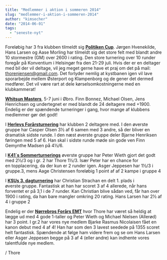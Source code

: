 ```yaml
---
title: "Medlemmer i aktion i sommeren 2014"
slug: "medlemmer-i-aktion-i-sommeren-2014"
author: "kimsecher"
date: "2014-06-01"
tags: 
  - "seneste-nyt"
---
```


Foreløbig har 3 fra klubben tilmeldt sig [**Politiken Cup**](http://www.ksu.dk/politiken_cup/default.aspx?aar=2014). Jørgen Hvenekilde, Hans Larsen og Aase Morling har tilmeldt sig det store felt med blandt andre 10 stormestre (GM) over 2600 i rating. Den store turnering over 10 runder foregår på Konventium i Helsingør fra den 21-29 juli. Hvis der er en deltager med bil der vil deltage, vil jeg meget gerne have et praj om det på mail: thorenjensen@gmail.com. Det forlyder nemlig at kystbanen igen vil lave sporarbejde mellem Østerport og Klampenborg og de gener det dermed medfører. Det vil være rart at dele kørselsomkostningerne med en klubkammerat!

[**Whitsun Masters**](http://whitsungrandmasters.dk/), 5-7 juni i Øbro. Finn Bonnez, Michael Olsen, Jens Henrichsen og undertegnet er med blandt de 24 deltagere med +1900. Endelig er der spændende turneringer i gang, hvor mange af klubbens medlemmer gør det godt!

I [**Herlevs Forårsturnering**](http://ksu.dk/kalender/dotnet/tabel.aspx?id=1321) har klubben 2 deltagere med. I den øverste gruppe har Casper Olsen 3½ af 6 samen med 3 andre, så der bliver en dramatisk sidste runde. I den næst øverste gruppe deler Bjarne Henriksen føringen med 5 af 6. Han skal i sidste runde møde sin gode ven Finn Gemynthe Madsen på 4½/6.

I [**K41´s Sommerturnerings**](http://turnering.skak.dk/TournamentActive/Details?tourId=22111) øverste gruppe har Peter Wieth gjort det godt med 2½/3 og i gr. 2 har Thore 1½/3. Især Peter har en chance for en topplacering, da der kun er 2 runder igen. Asger Jeppesen har 1½/3 i gruppe.3, mens Aage Christensen foreløbig 1 point af af 2 kampe i gruppe 4

I [**KSUs 3. dagturnering**](http://ksu.dk/kalender/dotnet/tabel.aspx?id=1280) har Christian Strachan en delt 1. plads i øverste gruppe. Fantastisk at han har scoret 3 af 4 allerede, når hans forventet er på 3,1 i de 7 runder. Kan Christian blive sådan ved, får han over 1900 i rating, da han bare mangler omkring 20 rating. Hans Larsen har 2½ af 4 i gruppe 2

Endelig er der [**Nørrebros Forårs EMT**](http://ksu.dk/kalender/dotnet/tabel.aspx?id=1325) hvor Thore har været så heldig at lægge ud med 4 gode 1-taller og Peter Wieth og Michael Nielsen (Allerød) har 3 point. I gr.2 har vores nye medlem Bjarke Rasmus Nicolaisen fået en kanon debut med 4 af 4! Han har som den 3 lavest seedede på 1355 scoret helt fantastisk. Spændende at følge ham videre frem og se om Hans Larsen eller Asger Jeppesen begge på 3 af 4 (eller andre) kan indhente vores talentfulde nye medlem.

/ Thore
